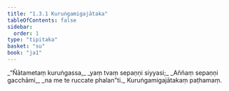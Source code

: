```yaml
---
title: "1.3.1 Kuruṅgamigajātaka"
tableOfContents: false
sidebar:
  order: 1
type: "tipitaka"
basket: "su"
book: "ja1"
---
```



<DynamicBreadcrumb />

<Division number="21" book="ja1">

<Paragraph number="46" type="verses" book="ja1">
_“Ñātametaṃ kuruṅgassa,_  
_yaṃ tvaṃ sepaṇṇi siyyasi;_  
_Aññaṃ sepaṇṇi gacchāmi,_  
_na me te ruccate phalan”ti._  


</Paragraph>
</Division>

<Paragraph number="47" type="center" book="ja1">
Kuruṅgamigajātakaṃ paṭhamaṃ.
</Paragraph>